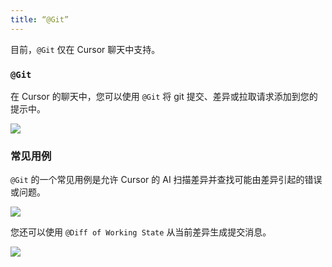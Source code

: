 ---
title: “@Git”
---

<Info>目前，`@Git` 仅在 Cursor 聊天中支持。</Info>

### `@Git`

在 Cursor 的聊天中，您可以使用 `@Git` 将 git 提交、差异或拉取请求添加到您的提示中。

<Frame>
  <img src="/images/context/@git.png" />
</Frame>

### 常见用例

`@Git` 的一个常见用例是允许 Cursor 的 AI 扫描差异并查找可能由差异引起的错误或问题。

<Frame>
  <img src="/images/context/@git-usecase1.png" />
</Frame>

您还可以使用 `@Diff of Working State` 从当前差异生成提交消息。

<Frame>
  <img src="/images/context/@git-commit-message.png" />
</Frame>
